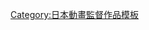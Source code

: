 {{Navbox
|name= 高橋丈夫執導作品
|bodyclass= hlist
|title= [[高橋丈夫]]執導作品
|titlestyle= background:skyblue
|groupstyle= background:#d0e5f5
|group1 = 電視動畫
|list1={{Navbox|child
 |groupstyle= background:#d0e5f5
 |group1 = 2000年代
 |list1 =
*[[超變身巫女祈鬥士]]（2004年）
*[[超變身角色扮演前傳]]（2004年）
*[[LOVE♥LOVE?]]（2004年）
*[[狼與辛香料]]（2008年）
*[[狼與辛香料|狼與辛香料Ⅱ]]（2009年）
 |group2 = 2010年代
 |list2 =
*[[緣之空]]（2010年）
*[[美少女死神 還我H之魂！]]（2012年）
*[[魔王勇者]]（2013年）
*[[六花的勇者]]（2015年）
*[[雏子的笔记]]（2017年）
*[[citrus～柑橘味香氣～]]（2018年）
*[[女高中生的虚度日常]]（2019年）
}}
|group2 = OVA
|list2={{Navbox|child
 |groupstyle= background:#d0e5f5
 |group1 = 2000年代
 |list1 = 
*[[空之色，水之色]]（2006年）
*[[秋日天空]]（2009年）
 |group2 = 2010年代
 |list2 = 
*[[秋日天空|秋日天空～在夢中～]]（2010年）
*[[巨蟲列島]]（2019年）
 }}
}}<noinclude>
{{DEFAULTSORT:Takeo Takahashi}}
[[Category:日本動畫監督作品模板]]
</noinclude>